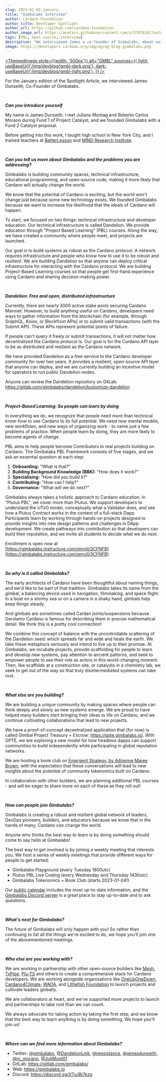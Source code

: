 ```yaml
---
slug: 2023-01-02-january
title: "Gimbalabs Interview"
author: Cardano Foundation
author_title: Developer Spotlight
author_url: https://github.com/cardano-foundation
author_image_url: https://avatars.githubusercontent.com/u/37078161?s=200&v=4
tags: [PBL, open source, interview]
description: "We interviewed James a co-founder of Gimbalabs, about various projects they are building, such as Dandelion, and how they contribute to the Cardano ecosystem."
image: https://developers.cardano.org/img/og/og-blog-gimbalabs.png
---
```



 [<ThemedImage
style={{width: '500px'}}
alt="GMBL"
sources={{
    light: useBaseUrl('/img/devblog/gmbl-dark.png'),
    dark: useBaseUrl('/img/devblog/gmbl-light.png'),
  }}
/>](https://gimbalabs.com/)

For the January edition of the Spotlight Article, we interviewed James Dunseith, Co-Founder of Gimbalabs.


<br />

**_Can you introduce yourself_**

My name is James Dunseith. I met Juliane Montag and Roberto Carlos Morano during Fund 1 of Project Catalyst, and we founded Gimbalabs with a Fund 2 Catalyst proposal.

Before getting into this work, I taught high school in New York City, and I trained teachers at [BetterLesson](https://betterlesson.com/) and [MIND Research Institute](https://www.mindresearch.org/).


<br />

**_Can you tell us more about Gimbalabs and the problems you are addressing?_**

Gimbalabs is building community spaces, technical infrastructure, educational programming, and open-source code, making it more likely that Cardano will actually change the world.

We know that the potential of Cardano is exciting, but the world won't change just because some new technology exists. We founded Gimbalabs because we want to increase the likelihood that the ideals of Cardano will happen.

To start, we focused on two things: technical infrastructure and developer education. Our technical infrastructure is called Dandelion. We provide education through "Project Based Learning" (PBL) courses. Along the way, we have created a community where people meet, and projects are launched.

Our goal is to build systems as robust as the Cardano protocol. A network requires infrastructure and people who know how to use it to be robust and resilient. We are building Dandelion so that anyone can deploy critical infrastructure for interacting with the Cardano protocol. We are building Project-Based Learning courses so that people get first-hand experience using Cardano and sharing decision-making power.



<br />

**_Dandelion: Free and open, distributed infrastructure_**

Currently, there are nearly 3000 active stake pools securing Cardano Mainnet. However, to build anything useful on Cardano, developers need ways to gather information from the blockchain (for example, through GraphQL, Koios, or Blockfrost APIs) or to submit valid transactions (with the Submit API). These APIs represent potential points of failure. 

If people can't query it freely or submit transactions, it will not matter how decentralized the Cardano protocol is. Our goal is for the Cardano API layer to be as distributed and resilient as the Cardano network.

We have provided Dandelion as a free service to the Cardano developer community for over two years. It provides a resilient, open-source API layer that anyone can deploy, and we are currently building an incentive model for operators to run public Dandelion nodes.

Anyone can review the Dandelion repository on GitLab: https://gitlab.com/gimbalabs/dandelion/kustomize-dandelion


<br />

**_Project-Based Learning: So people can learn by doing_**

In everything we do, we recognize that people need more than technical know-how to use Cardano to its full potential. We need new mental models, new workflows, and new ways of organizing work - to name just a few problems of practice. When people learn by doing, they are more likely to become agents of change.

PBL aims to help people become Contributors to real projects building on Cardano. The Gimbalabs PBL Framework consists of five stages, and we ask an essential question at each step:

1. **Onboarding:** "What is that?"
2. **Building Background Knowledge (BBK):** "How does it work?"
3. **Specialising:** "How did you build it?"
4. **Contributing:** "How can I help?"
5. **Governance:** "What will we do next?"

Gimbalabs always takes a holistic approach to Cardano education. In "Plutus PBL", we cover more than Plutus. We support developers to understand the UTxO model, conceptually what a Validator does, and see how a Plutus Contract works in the context of a full-stack Dapp. Participants learn by working through hands-on projects designed to provide insights into new design patterns and challenges in DApp development. We create pathways into contribution so that developers can build their reputation, and we invite all students to decide what we do next.

Enrollment is open now at [https://gimbalabs.instructure.com/enroll/3CFNFB](https://gimbalabs.instructure.com/enroll/3CFNFB) 


<br />

**_So why is it called Gimbalabs?_**

The early architects of Cardano have been thoughtful about naming things, and we'd like to be part of that tradition. Gimbalabs takes its name from the gimbal, a balancing device used in navigation, filmmaking, and space flight. In a boat on a stormy sea or on a camera in a shaky hand, gimbals help keep things steady. 

And gimbals are sometimes called Cardan joints/suspensions because Gerolamo Cardano is famous for describing them in precise mathematical detail. We think this is a pretty cool connection!

We combine this concept of balance with the uncontrollable scattering of the Dandelion seed: which spreads far and wide and heals the earth. We take these metaphors seriously and intend to live up to their promise. At Gimbalabs, we incubate projects, provide scaffolding for people to learn and develop new systems, pay attention to ancient patterns, and seek to empower people to see their role as actors in this world-changing moment. Then, like scaffolds at a construction site, or catalysts in a chemistry lab, we seek to get out of the way so that truly disintermediated systems can take root.


<br />

**_What else are you building?_**

We are building a unique community by making spaces where people can think deeply and slowly as new systems emerge. We are proud to have helped many builders start bringing their ideas to life on Cardano, and we continue cultivating collaborations that lead to new projects.

We have a proof-of-concept decentralized application that (for now) is called Gimbal Project Treasury + Escrow: https://gpte.gimbalabs.io/. With GPTE, we are exploring a new model for how headless dapps can support communities to build independently while participating in global reputation networks.

We are hosting a book club on [Emergent Strategy, by Adrienne Maree Brown](https://www.akpress.org/emergentstrategy.html), with the expectation that these conversations will lead to new insights about the potential of community tokenomics built on Cardano.

In collaboration with other builders, we are planning additional PBL courses - and will be eager to share more on each of these as they roll out!


<br />

**_How can people join Gimbalabs?_**

Gimbalabs is creating a robust and resilient global network of leaders, DevOps pioneers, builders, and educators because we know that in the hands of many, Cardano can change the world.

Anyone who thinks the best way to learn is by doing something should come to say hello at Gimbalabs!

The best way to get involved is by joining a weekly meeting that interests you. We host a series of weekly meetings that provide different ways for people to get started:
- Gimbalabs Playground (every Tuesday 1800utc)
- Plutus PBL Live Coding (every Wednesday and Thursday 1430utc)
- Gimbalabs Tokenomics + Book Club (starts 2023-01-04!)

Our [public calendar](https://gimbalabs.com/calendar) includes the most up-to-date information, and the [Gimbalabs Discord server](https://discord.gg/XTvJBj7kzq) is a great place to stay up-to-date and to ask questions.


<br />

**_What's next for Gimbalabs?_**

The future of Gimbalabs will only happen with you! So rather than continuing to list all the things we're excited to do, we hope you'll join one of the abovementioned meetings.


<br />

**_Who else are you working with?_**

We are working in partnership with other open-source builders like [Mesh](https://meshjs.dev/), [TxPipe](https://txpipe.io/), [Plu-TS](https://github.com/HarmonicLabs/plu-ts) and others to create a comprehensive stack for Cardano developers. We are working alongside organisations like [OneUpOneDown](https://oneuponedown.org/), [Cardano4Climate](https://cardano4climate.com/), [WADA](https://www.wada.org/), and [Littlefish Foundation](https://littlefish.foundation/) to launch projects and cultivate leaders globally.

We are collaborators at heart, and we've supported more projects to launch and partnerships to take root than we can count. 

We always advocate for taking action by taking the first step, and we know that the best way to learn anything is by doing something. We hope you'll join us!


<br />

**_Where can we find more information about Gimbalabs?_**

- Twitter: [@gimbalabs](https://twitter.com/gimbalabs), [@DandelionLink](https://twitter.com/DandelionLink),  [@repsistance](https://twitter.com/repsistance), [@jamesdunseith](https://twitter.com/jamesdunseith), [@rc_morano](https://twitter.com/rc_morano), [@JuliMont01](https://twitter.com/JuliMont01)
- GitLab: https://gitlab.com/gimbalabs/
- Web: https://gimbalabs.io 
- Discord: https://discord.gg/XTvJBj7kzq 
